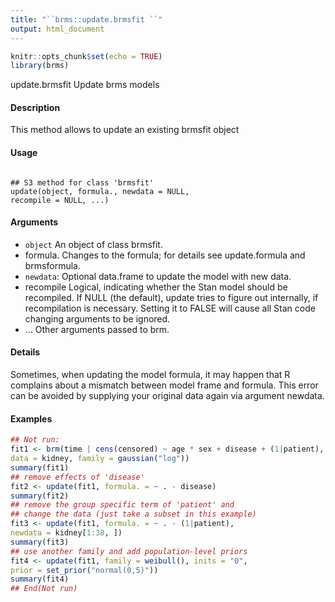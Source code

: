 ```yaml
---
title: "``brms::update.brmsfit ``"
output: html_document
---
```


```r
knitr::opts_chunk$set(echo = TRUE)
library(brms)
```

update.brmsfit Update brms models

#### Description 

This method allows to update an existing brmsfit object

#### Usage

<pre><code>
## S3 method for class 'brmsfit'
update(object, formula., newdata = NULL,
recompile = NULL, ...)
</code></pre>

#### Arguments

* ``object`` An object of class brmsfit.
* formula. Changes to the formula; for details see update.formula and brmsformula.
* ``newdata``: Optional data.frame to update the model with new data.
* recompile Logical, indicating whether the Stan model should be recompiled. If NULL (the default), update tries to figure out internally, if recompilation is necessary. Setting it to FALSE will cause all Stan code changing arguments to be ignored.
* ... Other arguments passed to brm.

#### Details
Sometimes, when updating the model formula, it may happen that R complains about a mismatch
between model frame and formula. This error can be avoided by supplying your original data
again via argument newdata.


#### Examples 

```r
## Not run:
fit1 <- brm(time | cens(censored) ~ age * sex + disease + (1|patient),
data = kidney, family = gaussian("log"))
summary(fit1)
## remove effects of 'disease'
fit2 <- update(fit1, formula. = ~ . - disease)
summary(fit2)
## remove the group specific term of 'patient' and
## change the data (just take a subset in this example)
fit3 <- update(fit1, formula. = ~ . - (1|patient),
newdata = kidney[1:38, ])
summary(fit3)
## use another family and add population-level priors
fit4 <- update(fit1, family = weibull(), inits = "0",
prior = set_prior("normal(0,5)"))
summary(fit4)
## End(Not run)
```

